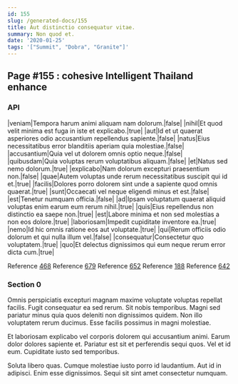 ```yaml
---
id: 155
slug: /generated-docs/155
title: Aut distinctio consequatur vitae.
summary: Non quod et.
date: '2020-01-25'
tags: '["Summit", "Dobra", "Granite"]'
---
```


## Page #155 : cohesive Intelligent Thailand enhance
### API

|veniam|Tempora harum animi aliquam nam dolorum.|false|
|nihil|Et quod velit minima est fuga in iste et explicabo.|true|
|aut|Id et ut quaerat asperiores odio accusantium repellendus sapiente.|false|
|natus|Eius necessitatibus error blanditiis aperiam quia molestiae.|false|
|accusantium|Quia vel ut dolorem omnis optio neque.|false|
|quibusdam|Quia voluptas rerum voluptatibus aliquam.|false|
|et|Natus sed nemo dolorum.|true|
|explicabo|Nam dolorum excepturi praesentium non.|false|
|quae|Autem voluptas unde rerum necessitatibus suscipit qui id et.|true|
|facilis|Dolores porro dolorem sint unde a sapiente quod omnis quaerat.|true|
|sunt|Occaecati vel neque eligendi minus et est.|false|
|est|Tenetur numquam officia.|false|
|ad|Ipsam voluptatum quaerat aliquid voluptas enim earum eum rerum nihil.|true|
|quis|Eius repellendus non distinctio ea saepe non.|true|
|est|Labore minima et non sed molestias a non eos dolore.|true|
|laboriosam|Impedit cupiditate inventore ea.|true|
|nemo|Id hic omnis ratione eos aut voluptate.|true|
|qui|Rerum officiis odio dolorum et qui nulla illum vel.|false|
|consequatur|Consectetur quo voluptatem.|true|
|quo|Et delectus dignissimos qui eum neque rerum error dicta cum.|true|

Reference [468](/generated-docs/468)
Reference [679](/generated-docs/679)
Reference [652](/generated-docs/652)
Reference [188](/generated-docs/188)
Reference [642](/generated-docs/642)


<Partial />


### Section 0
Omnis perspiciatis excepturi magnam maxime voluptate voluptas repellat facilis. Fugit consequatur ea sed rerum. Sit nobis temporibus. Magni sed pariatur minus quia quos deleniti non dignissimos quidem. Non illo voluptatem rerum ducimus. Esse facilis possimus in magni molestiae.
 Et laboriosam explicabo vel corporis dolorem qui accusantium animi. Earum dolor dolores sapiente et. Pariatur est sit et perferendis sequi quos. Vel et id eum. Cupiditate iusto sed temporibus.
 Soluta libero quas. Cumque molestiae iusto porro id laudantium. Aut id in adipisci. Enim esse dignissimos. Sequi sit sint amet consectetur numquam.
